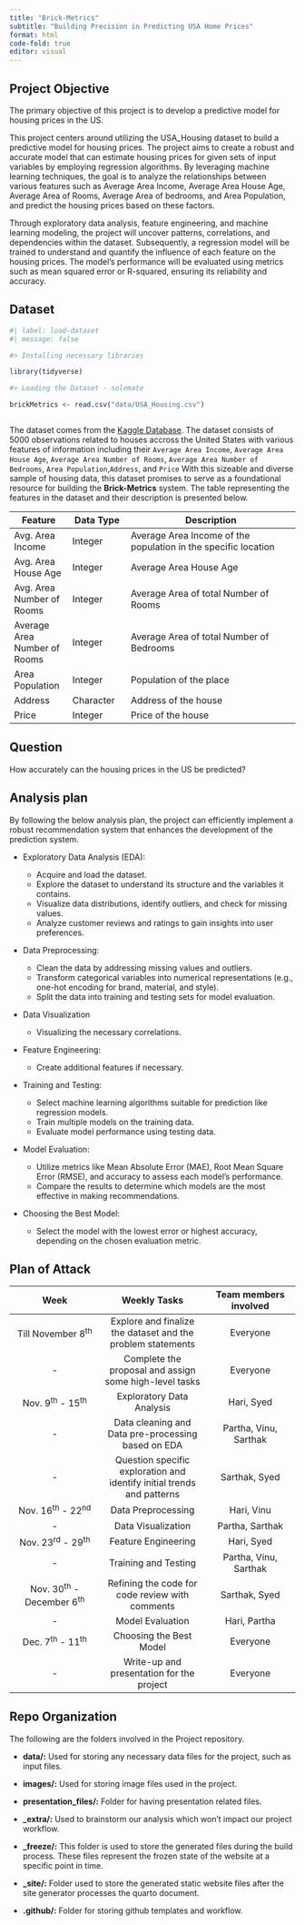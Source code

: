 ```yaml
---
title: "Brick-Metrics"
subtitle: "Building Precision in Predicting USA Home Prices"
format: html
code-fold: true
editor: visual
---
```

## Project Objective

The primary objective of this project is to develop a predictive model for housing prices in the US.  

This project centers around utilizing the USA_Housing dataset to build a predictive model for housing prices. The project aims to create a robust and accurate model that can estimate housing prices for given sets of input variables by employing regression algorithms. By leveraging machine learning techniques, the goal is to analyze the relationships between various features such as Average Area Income, Average Area House Age, Average Area of Rooms, Average Area of bedrooms, and Area Population, and predict the housing prices based on these factors. 

Through exploratory data analysis, feature engineering, and machine learning modeling, the project will uncover patterns, correlations, and dependencies within the dataset. Subsequently, a regression model will be trained to understand and quantify the influence of each feature on the housing prices. The model's performance will be evaluated using metrics such as mean squared error or R-squared, ensuring its reliability and accuracy.




## Dataset


```r
#| label: load-dataset
#| message: false

#> Installing necessary libraries 

library(tidyverse)

#> Loading the Dataset - solemate

brickMetrics <- read.csv("data/USA_Housing.csv")



```

The dataset comes from the [Kaggle Database](https://www.kaggle.com/datasets/aariyan101/usa-housingcsv/data). The dataset consists of 5000 observations related to houses accross the United States with various features of information including their `Average Area Income`, `Average Area House Age`, `Average Area Number of Rooms`, `Average Area Number of Bedrooms`, `Area Population`,`Address`, and `Price`
With this sizeable and diverse sample of housing data, this dataset promises to serve as a foundational resource for building the **Brick-Metrics** system. The table representing the features in the dataset and their description is presented below.


| Feature       | Data Type | Description                                         |
|---------------|---------------|------------------------------------------|
| Avg. Area Income  | Integer | Average Area Income of the population in the specific location     |
| Avg. Area House Age    | Integer | Average Area House Age                                  |
| Avg. Area Number of Rooms | Integer   | Average Area of total Number of Rooms             |
| Average Area Number of Rooms  | Integer   | Average Area of total Number of Bedrooms        |
| Area Population      | Integer   | Population of the place          |
| Address        | Character | Address of the house                               |
| Price  | Integer | Price of the house                         |

## Question

How accurately can the housing prices in the US be predicted?

## Analysis plan

By following the below analysis plan, the project can efficiently implement a robust recommendation system that enhances the development of the prediction system.

-   Exploratory Data Analysis (EDA):

    -   Acquire and load the dataset.
    -   Explore the dataset to understand its structure and the variables it contains.
    -   Visualize data distributions, identify outliers, and check for missing values.
    -   Analyze customer reviews and ratings to gain insights into user preferences.

-   Data Preprocessing:

    -   Clean the data by addressing missing values and outliers.
    -   Transform categorical variables into numerical representations (e.g., one-hot encoding for brand, material, and style).
    -   Split the data into training and testing sets for model evaluation.

-   Data Visualization

    -   Visualizing the necessary correlations.

-   Feature Engineering:

    -   Create additional features if necessary.

-   Training and Testing:

    -   Select machine learning algorithms suitable for prediction like regression models.
    -   Train multiple models on the training data.
    -   Evaluate model performance using testing data.

-   Model Evaluation:

    -   Utilize metrics like Mean Absolute Error (MAE), Root Mean Square Error (RMSE), and accuracy to assess each model's performance.
    -   Compare the results to determine which models are the most effective in making recommendations.

-   Choosing the Best Model:

    -   Select the model with the lowest error or highest accuracy, depending on the chosen evaluation metric.

## Plan of Attack

|             Week             |                              Weekly Tasks                              | Team members involved |
|:---------------------:|:-------------------------:|:---------------------:|
|     Till November 8^th^      |      Explore and finalize the dataset and the problem statements       |       Everyone        |
|              \-              |         Complete the proposal and assign some high-level tasks         |       Everyone        |
|     Nov. 9^th^ - 15^th^      |                       Exploratory Data Analysis                        |      Hari, Syed       |
|              \-              |           Data cleaning and Data pre-processing based on EDA           | Partha, Vinu, Sarthak |
|              \-              | Question specific exploration and identify initial trends and patterns |     Sarthak, Syed     |
|     Nov. 16^th^ - 22^nd^     |                           Data Preprocessing                           |      Hari, Vinu       |
|              \-              |                           Data Visualization                           |    Partha, Sarthak    |
|     Nov. 23^rd^ - 29^th^     |                          Feature Engineering                           |      Hari, Syed       |
|              \-              |                          Training and Testing                          | Partha, Vinu, Sarthak |
| Nov. 30^th^ - December 6^th^ |            Refining the code for code review with comments             |     Sarthak, Syed     |
|              \-              |                            Model Evaluation                            |     Hari, Partha      |
|     Dec. 7^th^ - 11^th^      |                        Choosing the Best Model                         |       Everyone        |
|              \-              |               Write-up and presentation for the project                |       Everyone        |

## Repo Organization

The following are the folders involved in the Project repository.

-   **data/:** Used for storing any necessary data files for the project, such as input files.

-   **images/:** Used for storing image files used in the project.

-   **presentation_files/:** Folder for having presentation related files.

-   **\_extra/:** Used to brainstorm our analysis which won't impact our project workflow.

-   **\_freeze/:** This folder is used to store the generated files during the build process. These files represent the frozen state of the website at a specific point in time.

-   **\_site/:** Folder used to store the generated static website files after the site generator processes the quarto document.

-   **.github/:** Folder for storing github templates and workflow.
